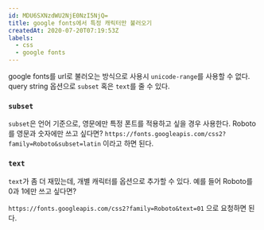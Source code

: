 ```yaml
---
id: MDU6SXNzdWU2NjE0NzI5NjQ=
title: google fonts에서 특정 캐릭터만 불러오기
createdAt: 2020-07-20T07:19:53Z
labels:
  - css
  - google fonts
---
```


google fonts를 url로 불러오는 방식으로 사용시 `unicode-range`를 사용할 수 없다.
query string 옵션으로 `subset` 혹은 `text`를 줄 수 있다.

### `subset`
`subset`은 언어 기준으로, 영문에만 특정 폰트를 적용하고 싶을 경우 사용한다. Roboto를 영문과 숫자에만 쓰고 싶다면?
`https://fonts.googleapis.com/css2?family=Roboto&subset=latin` 이라고 하면 된다.

### `text`
`text`가 좀 더 재밌는데, 개별 캐릭터를 옵션으로 추가할 수 있다. 예를 들어 Roboto를 0과 1에만 쓰고 싶다면?

`https://fonts.googleapis.com/css2?family=Roboto&text=01` 으로 요청하면 된다.
